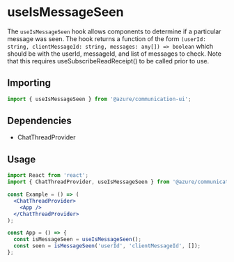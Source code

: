 
<Meta title="Hooks/Chat/useIsMessageSeen" />

# useIsMessageSeen

The `useIsMessageSeen` hook allows components to determine if a particular message was seen. The hook returns a
function of the form `(userId: string, clientMessageId: string, messages: any[]) => boolean` which should be with the
userId, messageId, and list of messages to check. Note that this requires useSubscribeReadReceipt() to be called prior
to use.

## Importing

```javascript
import { useIsMessageSeen } from '@azure/communication-ui';
```

## Dependencies

- ChatThreadProvider

## Usage

```jsx
import React from 'react';
import { ChatThreadProvider, useIsMessageSeen } from '@azure/communication-ui';

const Example = () => (
  <ChatThreadProvider>
    <App />
  </ChatThreadProvider>
);

const App = () => {
  const isMessageSeen = useIsMessageSeen();
  const seen = isMessageSeen('userId', 'clientMessageId', []);
};
```

